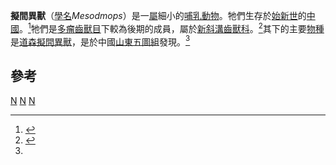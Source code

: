 {{Automatic Taxobox
| taxon = Mesodmops
| authority = Y. Tong et T. Wang, 1994
| fossil_range = {{fossil range|55.8|48.6}}[[始新世|始新世]]
| status = Fossil
| subdivision_ranks = [[種|種]]
| subdivision =
* 道森擬間異獸 ''M. dawsonae''
}}
'''擬間異獸'''（[[學名|學名]]''Mesodmops''）是一[[屬|屬]]細小的[[哺乳動物|哺乳動物]]。牠們生存於[[始新世|始新世]]的[[中國|中國]]。<ref name=TongWang1994>{{Cite journal en|author=Tong & Wang|year=1994|title=A new neoplagiaulacid multituberculate (Mammalia) from the lower Eocene of Wutu Basin, Shandong|journal=Vertebrata PalAsiatica|volume=32|pages=275-84}}</ref>牠們是[[多瘤齒獸目|多瘤齒獸目]]下較為後期的成員，屬於[[新斜溝齒獸科|新斜溝齒獸科]]。<ref>{{Cite journal en|author=Kielan-Jaworowska Z. and Hurum J.H.|year=2001|title=Phylogeny and Systematics of multituberculate mammals|journal=Paleontology|volume=44|pages=389-429}}</ref>其下的主要[[物種|物種]]是[[道森擬間異獸|道森擬間異獸]]，是於中國[[山東|山東]][[五圖組|五圖組]]發現。<ref name=TongWang1994/>

==參考==
{{reflist}}
{{異獸亞綱|C.}}
{{Taxonbar}}
[[Category:新斜溝齒獸科|N]]
[[Category:始新世哺乳類|N]]
[[Category:_1994年描述的分类群|N]]